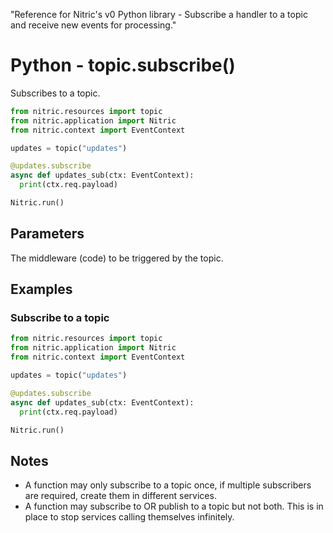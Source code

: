   "Reference for Nitric's v0 Python library - Subscribe a handler to a topic and receive new events for processing."

# Python - topic.subscribe()

Subscribes to a topic.

```python
from nitric.resources import topic
from nitric.application import Nitric
from nitric.context import EventContext

updates = topic("updates")

@updates.subscribe
async def updates_sub(ctx: EventContext):
  print(ctx.req.payload)

Nitric.run()
```

## Parameters

<Properties>
  <Property name="middleware" required type="Middleware">
    The middleware (code) to be triggered by the topic.
  </Property>
</Properties>

## Examples

### Subscribe to a topic

```python
from nitric.resources import topic
from nitric.application import Nitric
from nitric.context import EventContext

updates = topic("updates")

@updates.subscribe
async def updates_sub(ctx: EventContext):
  print(ctx.req.payload)

Nitric.run()
```

## Notes

- A function may only subscribe to a topic once, if multiple subscribers are required, create them in different services.
- A function may subscribe to OR publish to a topic but not both. This is in place to stop services calling themselves infinitely.
